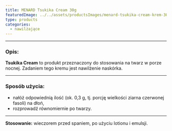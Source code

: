 ```yaml
---
title: MENARD Tsukika Cream 30g
featuredImage: ../../assets/productsImages/menard-tsukika-cream-krem-30g.png
type: products
categories:
  - nawilżające
---
```



<Tsukika />

---

<h3>Opis:</h3>

**Tsukika Cream** to produkt przeznaczony do stosowania na twarz w porze nocnej. Zadaniem tego kremu jest nawilżenie naskórka.

---

### Sposób użycia:

- nałóż odpowiednią ilość (ok. 0,3 g, tj. porcję wielkości ziarna czerwonej fasoli) na dłoń,
- rozprowadź równomiernie po twarzy.

---

**Stosowanie:** wieczorem przed spaniem, po użyciu lotionu i emulsji.
